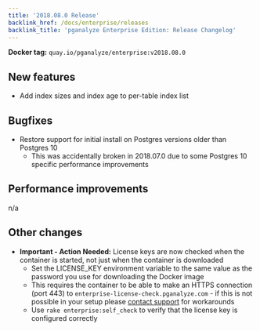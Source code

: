 ```yaml
---
title: '2018.08.0 Release'
backlink_href: /docs/enterprise/releases
backlink_title: 'pganalyze Enterprise Edition: Release Changelog'
---
```


**Docker tag:** `quay.io/pganalyze/enterprise:v2018.08.0`

## New features

- Add index sizes and index age to per-table index list


## Bugfixes

- Restore support for initial install on Postgres versions older than Postgres 10
  - This was accidentally broken in 2018.07.0 due to some Postgres 10 specific
    performance improvements


## Performance improvements

n/a


## Other changes

- **Important - Action Needed:** License keys are now checked when the container is started, not just when the
  container is downloaded
  - Set the LICENSE_KEY environment variable to the same value as the password you
    use for downloading the Docker image
  - This requires the container to be able to make an HTTPS connection (port 443) to
    `enterprise-license-check.pganalyze.com` - if this is not possible in your
    setup please [contact support](mailto:support@pganalyze.com) for workarounds
  - Use `rake enterprise:self_check` to verify that the license key is configured correctly
